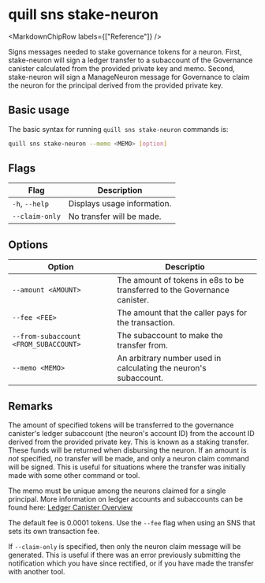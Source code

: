 
# quill sns stake-neuron

<MarkdownChipRow labels={["Reference"]} />

Signs messages needed to stake governance tokens for a neuron. First, stake-neuron will sign a ledger transfer to a subaccount of the Governance canister calculated from the provided private key and memo. Second, stake-neuron will sign a ManageNeuron message for Governance to claim the neuron for the principal derived from the provided private key.

## Basic usage

The basic syntax for running `quill sns stake-neuron` commands is:

```bash
quill sns stake-neuron --memo <MEMO> [option]
```

## Flags

| Flag           | Description                 |
|----------------|-----------------------------|
| `-h`, `--help` | Displays usage information. |
| `--claim-only` | No transfer will be made.   |

## Options

| Option                                | Descriptio                                                                |
|---------------------------------------|---------------------------------------------------------------------------|
| `--amount <AMOUNT>`                   | The amount of tokens in e8s to be transferred to the Governance canister. |
| `--fee <FEE>`                         | The amount that the caller pays for the transaction.                      |
| `--from-subaccount <FROM_SUBACCOUNT>` | The subaccount to make the transfer from.                                 |
| `--memo <MEMO> `                      | An arbitrary number used in calculating the neuron's subaccount.          |

## Remarks

The amount of specified tokens will be transferred to the governance canister's ledger subaccount (the neuron's account ID) from the account ID derived from the provided private key. This is known as a staking transfer. These funds will be returned when disbursing the neuron. If an amount is _not_ specified, no transfer will be made, and only a neuron claim command will be signed. This is useful for situations where the transfer was initially made with some other command or tool.

The memo must be unique among the neurons claimed for a single principal. More information on ledger accounts and subaccounts can be found here: [Ledger Canister Overview](https://smartcontracts.org/docs/integration/ledger-quick-start.html#_ledger_canister_overview)

The default fee is 0.0001 tokens. Use the `--fee` flag when using an SNS that sets its own transaction fee.

If `--claim-only` is specified, then only the neuron claim message will be generated. This is useful if there was an error previously submitting the notification which you have since rectified, or if you have made the transfer with another tool.
